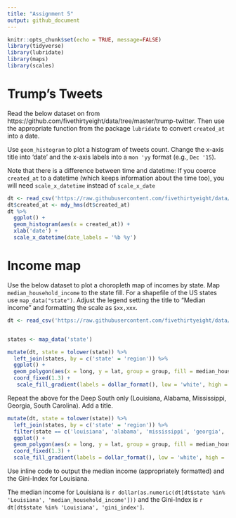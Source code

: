 ```yaml
---
title: "Assignment 5"
output: github_document
---
```


```r
knitr::opts_chunk$set(echo = TRUE, message=FALSE)
library(tidyverse)
library(lubridate)
library(maps)
library(scales)
```

# Trump's Tweets

Read the below dataset on from https://github.com/fivethirtyeight/data/tree/master/trump-twitter. Then use the appropriate function from the package `lubridate` to convert `created_at` into a date.

Use `geom_histogram` to plot a histogram of tweets count. Change the x-axis title into 'date' and the x-axis labels into a `mon 'yy` format (e.g., `Dec '15`).

Note that there is a difference between time and datetime: If you coerce `created_at` to a datetime (which keeps information about the time too), you will need `scale_x_datetime` instead of `scale_x_date`

```r
dt <- read_csv('https://raw.githubusercontent.com/fivethirtyeight/data/master/trump-twitter/realDonaldTrump_poll_tweets.csv')
dt$created_at <- mdy_hms(dt$created_at)
dt %>%
  ggplot() +
  geom_histogram(aes(x = created_at)) +
  xlab('date') +
  scale_x_datetime(date_labels = '%b %y')
```



# Income map

Use the below dataset to plot a choropleth map of incomes by state. Map `median_household_income` to the state fill. For a shapefile of the US states use `map_data("state")`. Adjust the legend setting the title to "Median income" and formatting the scale as `$xx,xxx`.

```r
dt <- read_csv('https://raw.githubusercontent.com/fivethirtyeight/data/master/hate-crimes/hate_crimes.csv')


states <- map_data('state')

mutate(dt, state = tolower(state)) %>%
  left_join(states, by = c('state' = 'region')) %>%
  ggplot() +
  geom_polygon(aes(x = long, y = lat, group = group, fill = median_household_income), color = 'white') +
  coord_fixed(1.3) +
   scale_fill_gradient(labels = dollar_format(), low = 'white', high = '#a50e39', name = 'Median Income')
```



Repeat the above for the Deep South only (Louisiana, Alabama, Mississippi, Georgia, South Carolina). Add a title.

```r
mutate(dt, state = tolower(state)) %>%
  left_join(states, by = c('state' = 'region')) %>%
  filter(state == c('louisiana', 'alabama', 'mississippi', 'georgia', 'south carolina')) %>%
  ggplot() +
  geom_polygon(aes(x = long, y = lat, group = group, fill = median_household_income), color = 'white') +
  coord_fixed(1.3) +
  scale_fill_gradient(labels = dollar_format(), low = 'white', high = '#a50e39', name = 'Median Income')
```



Use inline code to output the median income (appropriately formatted) and the Gini-Index for Louisiana.

The median income for Louisiana is `r dollar(as.numeric(dt[dt$state %in% 'Louisiana', 'median_household_income']))` and the Gini-Index is `r dt[dt$state %in% 'Louisiana', 'gini_index']`.